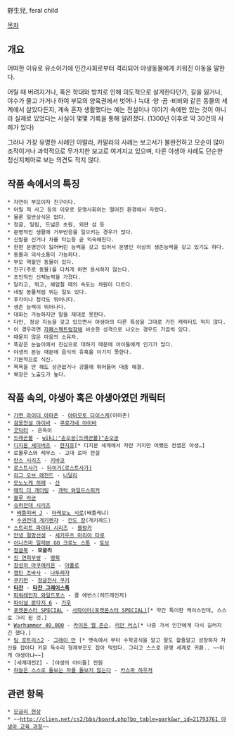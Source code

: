 野生兒, feral child

[[목차]]
== 개요 ==
어떠한 이유로 유소아기에 인간사회로부터 격리되어 야생동물에게 키워진 아동을 말한다.

어릴 때 버려지거나, 혹은 학대와 방치로 인해 의도적으로 살게한다던가, 길을 잃거나, 야수가 물고 가거나 하여 부모의 양육권에서 벗어나 늑대 ·양 ·곰 ·비비와 같은 동물의 세계에서 살았다든지, 계속 혼자 생활했다는 예는 전설이나 이야기 속에만 있는 것이 아니라 실제로 있었다는 사실이 몇몇 기록을 통해 알려졌다. (1300년 이후로 약 30건의 사례가 있다)

그러나 가장 유명한 사례인 아말라, 카말라의 사례는 보고서가 불완전하고 모순이 많아 조작이거나 과학적으로 무가치한 보고로 여겨지고 있으며, 다른 야생아 사례도 단순한 정신지체아로 보는 의견도 적지 않다.

== 작품 속에서의 특징 ==
 * 자연이 부모이자 친구이다.
 * 어릴 적 사고 등의 이유로 문명사회와는 떨어진 환경에서 자랐다.
 * 물론 일반상식은 없다.
 * 정글, 밀림, 드넓은 초원, 외딴 섬 등
 * 문명적인 생활에 거부반응을 일으키는 경우가 많다.
 * 신발을 신거나 차를 타는등 곧 익숙해진다.
 * 한편 문명인이 잃어버린 능력을 갖고 있어서 문명인 이상의 생존능력을 갖고 있기도 하다.
 * 동물과 의사소통이 가능하다.
 * 부모 역할인 동물이 있다.
 * 친구(주로 동물)를 다치게 하면 용서하지 않는다.
 * 초인적인 신체능력을 가졌다.
 * 달리고, 뛰고, 헤엄칠 때의 속도는 차원이 다르다.
 * 네발 동물처럼 뛰는 일도 있다.
 * 후각이나 청각도 뛰어나다.
 * 생존 능력이 뛰어나다.
 * 대화는 가능하지만 말을 제대로 못한다.
 * 다만, 정상 지능을 갖고 있으면서 야생아의 다른 특성을 그대로 가진 캐릭터도 적지 않다.
 * 이 경우라면 [[자폐스펙트럼장애]] 비슷한 성격으로 나오는 경우도 가끔씩 있다.
 * 때묻지 않은 마음의 소유자.
 * 똑같은 눈높이에서 진심으로 대하기 때문에 아이들에게 인기가 많다.
 * 야생의 본능 때문에 음식의 유혹을 이기지 못한다.
 * 기본적으로 식신.
 * 목욕을 안 해도 상관없거나 강물에 뛰어들어 대충 해결.
 * 복장은 노출도가 높다.

== 작품 속의, 야생아 혹은 야생아였던 캐릭터 ==
 * [[가면 라이더 아마존]] - [[야마모토 다이스케]](아마존)
 * [[검용전설 야이바]] - [[쿠로가네 야이바]]
 * [[굿닥터]] - 은옥이
 * [[드래곤볼]] - [[wiki:"손오공(드래곤볼)"손오공]]
 * [[디지몬 세이버즈]] - [[한지호]][* 디지몬 세계에서 자란 거지만 어쨌든 컨셉은 야생…]
 * 로물루스와 레무스 - 고대 로마 전설
 * [[란스 시리즈]] - [[키바코]]
 * [[로스트사가]] - [[타이거(로스트사가)]]
 * [[리그 오브 레전드]] - [[니달리]]
 * [[모노노케 히메]] - [[산(모노노케 히메)|산]]
 * [[매직 더 개더링]] - [[개럭 와일드스피커]]
 * [[블루 라군]] 
 * [[슈퍼전대 시리즈]]
  * [[배틀피버 J]] - [[아케보노 시로]](배틀케냐)
  * [[수권전대 게키렌쟈]] - [[칸도 쟝]](게키레드)
 * [[스트리트 파이터 시리즈]] - [[블랑카]]
 * [[안녕 절망선생]] - [[세키우츠 마리아 타로]]
 * [[이나즈마 일레븐 GO 크로노 스톤]] - [[토브]] 
 * [[정글북]] - '''모글리'''
 * [[진 연희무쌍]] - [[맹획]]
 * [[창성의 아쿠에리온]] - [[아폴로]]
 * [[캡틴 츠바사]] - [[나투레쟈]]
 * [[쿠키런]] - [[정글전사 쿠키]]
 * '''[[타잔]]''' - '''[[타잔 그레이스톡]]'''
 * [[파워레인저 와일드포스]] - 콜 에반스(레드레인저)
 * [[파이널 판타지 6]] - [[가우]]
 * [[포켓몬스터 SPECIAL]] - [[사파이어(포켓몬스터 SPECIAL)]][* 약간 특이한 케이스인데, 스스로 그리 된 것.]
 * [[Warhammer 40,000]] - [[라이온 엘 존슨]], [[리만 러스]][* 나중 가서 인간에게 다시 길러지긴 했다.]
 * [[팀 포트리스2]] - [[그레이 만]] [* 뱃속에서 부터 수학공식을 알고 말도 할줄알고 성장하자 자신을 잡아다 키운 독수리 형제부모도 잡아 먹었다. 그리고 스스로 문명 세계로 귀환.. ~~이게 야생아냐~~]
 * [세계대전Z] - [야생의 아이들] 전원
 * [[하늘은 스스로 돌보는 자를 돌보지 않는다]] - [[카스파 하우저]]

== 관련 항목 ==
 * [[모글리 현상]]
 * ~~[[http://clien.net/cs2/bbs/board.php?bo_table=park&wr_id=21793761 야생아 교육 과정]]~~
